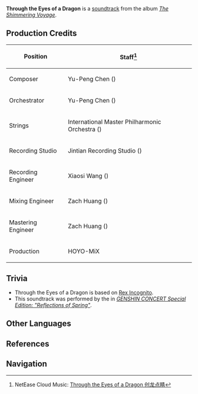 {{Soundtrack Infobox
|title          =
|image          = The Shimmering Voyage.jpg
|album          = The Shimmering Voyage
|disc           = 4
|number         = 63
|featured       =
|featured2      =
|featured3      =
|featured_disc  =
|featured_disc2 =
|featured_disc3 =
|youtube_id     = OXeli1edmDA
|youtube_time   = 1370
|spotify_id     = 1wuLkJnSS5GqpwlFYxT8tf
|played_in      = Story Quest; Story Teaser
|during         = Animated cutscene in ''[[Amidst Chaos, the Rock Is Unmoved]]''
|domain         =
|previous       = Ominous Monolith
|next           = Dvalin Is Landing!
}}
{{Description|Notes resonate in pearls of dew, the roar of the rock dragon shaking the earth.|[https://hoyolab.com/article/9078416 Melody of Dreamlike Wanderings]}}
'''Through the Eyes of a Dragon''' is a [[soundtrack]] from the album ''[[The Shimmering Voyage]]''.

==Production Credits==
{| class="wikitable" style="text-align:left; height:0.5em"
! Position
! Staff<ref>NetEase Cloud Music: [https://music.163.com/#/song?id=1861579823 Through the Eyes of a Dragon 创龙点睛]</ref>
|-
! Composer
| Yu-Peng Chen ({{zh|陈致逸}})
|-
! Orchestrator
| Yu-Peng Chen ({{zh|陈致逸}})
|-
! Strings
| International Master Philharmonic Orchestra ({{zh|国际首席爱乐乐团}})
|-
! Recording Studio
| Jintian Recording Studio ({{zh|金田录音棚}})
|-
! Recording Engineer
| Xiaosi Wang ({{zh|王小四}})
|-
! Mixing Engineer
| Zach Huang ({{zh|黄巍}})
|-
! Mastering Engineer
| Zach Huang ({{zh|黄巍}})
|-
! Production
| HOYO-MiX
|}

==Trivia==
* Through the Eyes of a Dragon is based on [[Rex Incognito (Soundtrack)|Rex Incognito]].
* This soundtrack was performed by the {{w|Shanghai Symphony Orchestra}} in ''[[Genshin Concert/Reflections of Spring|GENSHIN CONCERT Special Edition: "Reflections of Spring"]]''.

==Other Languages==
{{Other Languages
|en      = Through the Eyes of a Dragon
|zhs     = 创龙点睛
|zhs_rm  = Chuànglóng Diǎnjīng
|zht     = 創龍點睛
|zht_rm  = Chuànglóng Diǎnjīng
|zh_tl   = 
|ja      = 創龍点睛
|ja_rm   = Souryuu-tensei
|ja_tl   = 
|tr      = 
|it      = 
}}

==References==
{{Reflist}}

==Navigation==
{{Soundtrack Navbox|The Shimmering Voyage}}